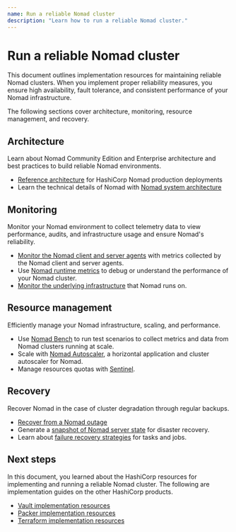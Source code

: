 ```yaml
---
name: Run a reliable Nomad cluster
description: "Learn how to run a reliable Nomad cluster."
---
```


# Run a reliable Nomad cluster

This document outlines implementation resources for maintaining reliable Nomad clusters. When you implement proper reliability measures, you ensure high availability, fault tolerance, and consistent performance of your Nomad infrastructure.

The following sections cover architecture, monitoring, resource management, and recovery.

## Architecture

Learn about Nomad Community Edition and Enterprise architecture and best practices to build reliable Nomad environments.

- [Reference architecture](/well-architected-framework/nomad/production-reference-architecture-vm-with-consul) for HashiCorp Nomad production deployments
- Learn the technical details of Nomad with [Nomad system architecture](/nomad/docs/concepts/architecture)

## Monitoring

Monitor your Nomad environment to collect telemetry data to view performance, audits, and infrastructure usage and ensure Nomad's reliability.

- [Monitor the Nomad client and server agents](/nomad/docs/operations/monitoring-nomad) with metrics collected by the Nomad client and server agents.
- Use [Nomad runtime metrics](/nomad/docs/operations/metrics-reference) to debug or understand the performance of your Nomad cluster.
- [Monitor the underlying infrastructure](/well-architected-framework/reliability/reliability-deploy-application-monitoring-components) that Nomad runs on.

## Resource management

Efficiently manage your Nomad infrastructure, scaling, and performance.

- Use [Nomad Bench](/nomad/docs/operations/benchmarking) to run test scenarios to collect metrics and data from Nomad clusters running at scale.
- Scale with [Nomad Autoscaler](/nomad/tools/autoscaling), a horizontal application and cluster autoscaler for Nomad.
- Manage resources quotas with [Sentinel](/nomad/tutorials/governance-and-policy/governance-and-policy#resource-quotas).

## Recovery

Recover Nomad in the case of cluster degradation through regular backups.

- [Recover from a Nomad outage](/nomad/tutorials/manage-clusters/outage-recovery)
- Generate a [snapshot of Nomad server state](/nomad/api-docs/operator/snapshot) for disaster recovery.
- Learn about [failure recovery strategies](/nomad/tutorials/job-failure-handling/failures) for tasks and jobs.


## Next steps

In this document, you learned about the HashiCorp resources for implementing and running a reliable Nomad cluster. The following are implementation guides on the other HashiCorp products.

- [Vault implementation resources](/well-architected-framework/ir-vault)
- [Packer implementation resources](/well-architected-framework/ir-packer)
- [Terraform implementation resources](/well-architected-framework/ir-terraform)